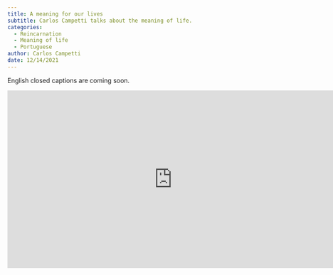 ```yaml
---
title: A meaning for our lives
subtitle: Carlos Campetti talks about the meaning of life.
categories:
  - Reincarnation
  - Meaning of life
  - Portuguese
author: Carlos Campetti
date: 12/14/2021
---
```


::: {.callout-important appearance="simple"}
English closed captions are coming soon.
:::

```{=html}
<iframe width="740" height="400" src="https://www.youtube-nocookie.com/embed/PpzDpk4WJcY" title="YouTube video player" frameborder="0" allow="accelerometer; autoplay; clipboard-write; encrypted-media; gyroscope; picture-in-picture" allowfullscreen></iframe>
```
